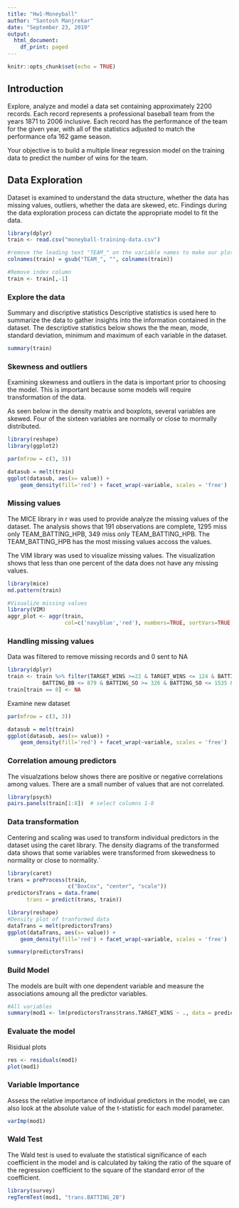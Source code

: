 ---
title: "Hw1-Moneyball"
author: "Santosh Manjrekar"
date: "September 23, 2019"
output:
  html_document:
    df_print: paged
---

```{r setup, include=FALSE}
knitr::opts_chunk$set(echo = TRUE)
```

## Introduction

Explore, analyze and model a data set containing approximately 2200 records. Each record represents a professional baseball team from the years 1871 to 2006 inclusive. Each record has the performance of the team for the given year, with all of the statistics adjusted to match the performance ofa 162 game season.

Your objective is to build a multiple linear regression model on the training data to predict the number of wins for the team.



## Data Exploration

Dataset is examined to understand the data structure, whether the data has missing values, outliers, whether the data are skewed, etc. Findings during the data exploration process can dictate the appropriate model to fit the data.


```{r}
library(dplyr)
train <- read.csv("moneyball-training-data.csv")

#remove the leading text "TEAM_" on the variable names to make our plots look less cluttered
colnames(train) = gsub("TEAM_", "", colnames(train))

#Remove index column
train <- train[,-1]
```

### Explore the data

Summary and discriptive statistics Descriptive statistics is used here to summarize the data to gather insights into the information contained in the dataset.
The descriptive statistics below shows the the mean, mode, standard deviation, minimum and maximum of each variable in the dataset.



```{r}
summary(train)
```
### Skewness and outliers
Examining skewness and outliers in the data is important prior to choosing the model. This is important because some models will require transformation of the data.

As seen below in the density matrix and boxplots, several variables are skewed. Four of the sixteen variables are normally or close to mormally distributed.

```{r}
library(reshape)
library(ggplot2)

par(mfrow = c(3, 3))

datasub = melt(train)
ggplot(datasub, aes(x= value)) + 
    geom_density(fill='red') + facet_wrap(~variable, scales = 'free') 
```
### Missing values
The MICE library in r was used to provide analyze the missing values of the dataset. The analysis shows that 191 observations are complete, 1295 miss only TEAM_BATTING_HPB, 349 miss only TEAM_BATTING_HPB. The TEAM_BATTING_HPB has the most missing values accoss the values.

The VIM library was used to visualize missing values. The visualization shows that less than one percent of the data does not have any missing values.

```{r}
library(mice)
md.pattern(train)
```
```{r}
#Visualize missing values
library(VIM)
aggr_plot <- aggr(train, 
                  col=c('navyblue','red'), numbers=TRUE, sortVars=TRUE, labels=names(train), cex.axis=.7, gap=3, ylab=c("Histogram of missing data","Pattern"))
```
### Handling missing values
Data was filtered to remove missing records and 0 sent to NA
```{r}
library(dplyr)
train <- train %>% filter(TARGET_WINS >=22 & TARGET_WINS <= 124 & BATTING_H <= 1876 & BATTING_2B >= 116 & BATTING_2B <= 376 & BATTING_BB >= 292 &
           BATTING_BB <= 879 & BATTING_SO >= 326 & BATTING_SO <= 1535 & PITCHING_HR <= 258 & PITCHING_SO <= 1450)
train[train == 0] <- NA
```
Examine new dataset
```{r}
par(mfrow = c(3, 3))

datasub = melt(train)
ggplot(datasub, aes(x= value)) + 
    geom_density(fill='red') + facet_wrap(~variable, scales = 'free') 

```
### Correlation amoung predictors
The visualzations below shows there are positive or negative correlations among values. There are a small number of values that are not correlated.
```{r}
library(psych)
pairs.panels(train[1:8])  # select columns 1-8
```



### Data transformation
Centering and scaling was used to transform individual predictors in the dataset using the caret library. The density diagrams of the transformed data shows that some variables were transformed from skewedness to normality or close to normality.`

```{r}
library(caret)
trans = preProcess(train, 
                   c("BoxCox", "center", "scale"))
predictorsTrans = data.frame(
      trans = predict(trans, train))
```
```{r}
library(reshape)
#Density plot of tranformed data
dataTrans = melt(predictorsTrans)
ggplot(dataTrans, aes(x= value)) + 
    geom_density(fill='red') + facet_wrap(~variable, scales = 'free') 

```
```{r}
summary(predictorsTrans)
```
### Build Model
The models are built with one dependent variable and measure the associations amoung all the predictor variables.

```{r}
#All variables
summary(mod1 <- lm(predictorsTrans$trans.TARGET_WINS ~ ., data = predictorsTrans))
```
### Evaluate the model
Risidual plots
```{r}
res <- residuals(mod1)
plot(mod1)
```
### Variable Importance
Assess the relative importance of individual predictors in the model, we can also look at the absolute value of the t-statistic for each model parameter.
```{r}
varImp(mod1)
```
### Wald Test
The Wald test is used to evaluate the statistical significance of each coefficient in the model and is calculated by taking the ratio of the square of the regression coefficient to the square of the standard error of the coefficient.

```{r}
library(survey)
regTermTest(mod1, "trans.BATTING_2B")
```

